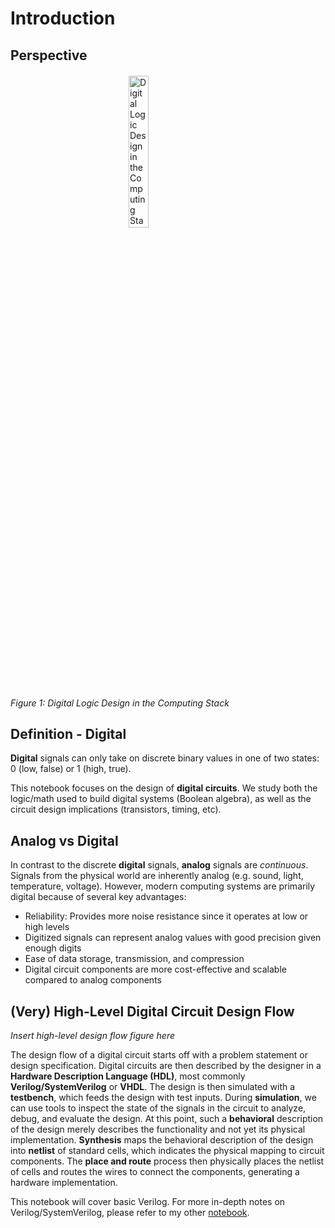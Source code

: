 # Introduction

## Perspective

<img src="images/intro/computing-stack.png" alt="Digital Logic Design in the Computing Stack" title="Digital Logic Design in the Computing Stack" style="width:25%; height:auto; display: block; margin: 20px auto;">
*Figure 1: Digital Logic Design in the Computing Stack*


::: {#nte-binary-def .callout-note}
## Definition - Digital
**Digital** signals can only take on discrete binary values in one of two states: 0 (low, false) or 1 (high, true).
:::

This notebook focuses on the design of **digital circuits**. We study both the logic/math used to build digital systems (Boolean algebra), as well as the circuit design implications (transistors, timing, etc). 



## Analog vs Digital

In contrast to the discrete **digital** signals, **analog** signals are *continuous*. Signals from the physical world are inherently analog (e.g. sound, light, temperature, voltage). However, modern computing systems are primarily digital because of several key advantages:

- Reliability: Provides more noise resistance since it operates at low or high levels
- Digitized signals can represent analog values with good precision given enough digits
- Ease of data storage, transmission, and compression
- Digital circuit components are more cost-effective and scalable compared to analog components

## (Very) High-Level Digital Circuit Design Flow

*Insert high-level design flow figure here*

The design flow of a digital circuit starts off with a problem statement or design specification. Digital circuits are then described by the designer in a **Hardware Description Language (HDL)**, most commonly **Verilog/SystemVerilog** or **VHDL**. The design is then simulated with a **testbench**, which feeds the design with test inputs. During **simulation**, we can use tools to inspect the state of the signals in the circuit to analyze, debug, and evaluate the design. At this point, such a **behavioral** description of the design merely describes the functionality and not yet its physical implementation. **Synthesis** maps the behavioral description of the design into **netlist** of standard cells, which indicates the physical mapping to circuit components. The **place and route** process then physically places the netlist of cells and routes the wires to connect the components, generating a hardware implementation.

This notebook will cover basic Verilog. For more in-depth notes on Verilog/SystemVerilog, please refer to my other [notebook]().